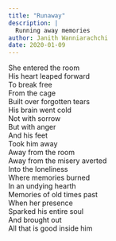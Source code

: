 ```yaml
---
title: "Runaway"
description: |
  Running away memories
author: Janith Wanniarachchi
date: 2020-01-09
---
```


She entered the room  
His heart leaped forward  
To break free  
From the cage  
Built over forgotten tears  
His brain went cold  
Not with sorrow  
But with anger  
And his feet  
Took him away  
Away from the room  
Away from the misery averted  
Into the loneliness  
Where memories burned   
In an undying hearth  
Memories of old times past  
When her presence   
Sparked his entire soul  
And brought out  
All that is good inside him